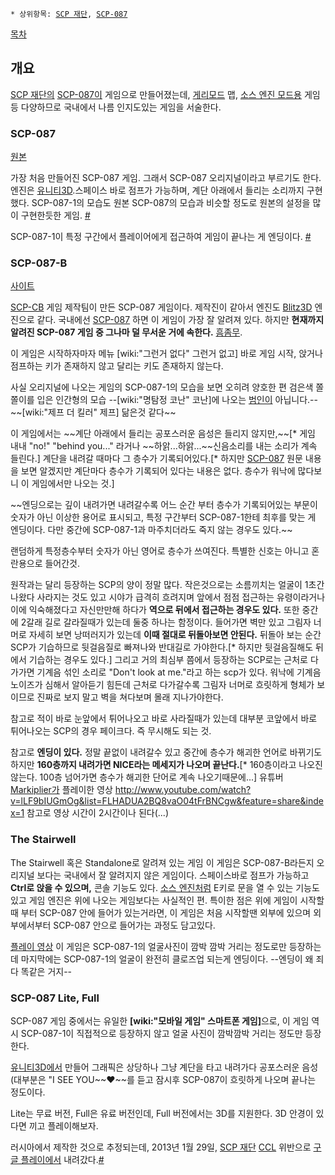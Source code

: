  * 상위항목: [[SCP 재단]], [[SCP-087]]

[[목차]]

== 개요 ==
[[SCP 재단]]의 [[SCP-087]]이 게임으로 만들어졌는데, [[게리모드]] 맵, [[소스 엔진 모드]]용 게임 등 다양하므로 국내에서 나름 인지도있는 게임을 서술한다.

=== SCP-087 ===
[http://www.youtube.com/watch?v=uiHQN1q8ln4 원본]

가장 처음 만들어진 SCP-087 게임. 그래서 SCP-087 오리지널이라고 부르기도 한다. 엔진은 [[유니티3D]].스페이스 바로 점프가 가능하며, 계단 아래에서 들리는 소리까지 구현했다. SCP-087-1의 모습도 원본 SCP-087의 모습과 비슷할 정도로 원본의 설정을 많이 구현한듯한 게임. [http://file.instiz.net/data/file/20120813/7/b/5/7b53b6255d07a64f7a8b2905bb96a2e4 #]

SCP-087-1이 특정 구간에서 플레이어에게 접근하여 게임이 끝나는 게 엔딩이다. [http://youtu.be/EiqUO1pbhqA #]

=== SCP-087-B ===
[http://www.scpcbgame.com/scp-087-b.html 사이트]

[[SCP-CB]] 게임 제작팀이 만든 SCP-087 게임이다. 제작진이 같아서 엔진도 [[Blitz3D]] 엔진으로 같다. 국내에선 [[SCP-087]] 하면 이 게임이 가장 잘 알려져 있다. 하지만 '''현재까지 알려진 SCP-087 게임 중 그나마 덜 무서운 거에 속한다.''' [[흠좀무]].

이 게임은 시작하자마자 메뉴 [wiki:"그런거 없다" 그런거 없고] 바로 게임 시작, 앉거나 점프하는 키가 존재하지 않고 달리는 키도 존재하지 않는다.

사실 오리지널에 나오는 게임의 SCP-087-1의 모습을 보면 오히려 양호한 편 검은색 쫄쫄이를 입은 인간형의 모습 --[wiki:"명탐정 코난" 코난]에 나오는 [[범인]]이 아닙니다.-- ~~[wiki:"제프 더 킬러" 제프] 닮은것 같다~~

이 게임에서는 ~~계단 아래에서 들리는 공포스러운 음성은 들리지 않지만,~~[* 게임 내내 "no!" "behind you..." 라거나 ~~하앍...하앍...~~신음소리를 내는 소리가 계속 들린다.] 계단을 내려갈 때마다 그 층수가 기록되어있다.[* 하지만 [[SCP-087]] 원문 내용을 보면 알겠지만 계단마다 층수가 기록되어 있다는 내용은 없다. 층수가 워낙에 많다보니 이 게임에서만 나오는 것.]

~~엔딩으로는 깊이 내려가면 내려갈수록 어느 순간 부터 층수가 기록되어있는 부문이 숫자가 아닌 이상한 용어로 표시되고, 특정 구간부터 SCP-087-1한테 최후를 맞는 게 엔딩이다. 다만 중간에 SCP-087-1과 마주치더라도 죽지 않는 경우도 있다.~~

랜덤하게 특정층수부터 숫자가 아닌 영어로 층수가 쓰여진다. 특별한 신호는 아니고 혼란용으로 들어간것.

원작과는 달리 등장하는 SCP의 양이 정말 많다. 작은것으로는 소름끼치는 얼굴이 1초간 나왔다 사라지는 것도 있고 시야가 급격히 흐려지며 앞에서 점점 접근하는 유령이라거나 이에 익숙해졌다고 자신만만해 하다가 '''역으로 뒤에서 접근하는 경우도 있다.''' 또한 중간에 2갈래 길로 갈라질때가 있는데 둘중 하나는 함정이다. 들어가면 벽만 있고 그림자 너머로 자세히 보면 낭떠러지가 있는데 '''이때 절대로 뒤돌아보면 안된다.''' 뒤돌아 보는 순간 SCP가 기습하므로 뒷걸음질로 빠져나와 반대길로 가야한다.[* 하지만 뒷걸음질해도 뒤에서 기습하는 경우도 있다.] 그리고 거의 최심부 쯤에서 등장하는 SCP로는 근처로 다가가면 기계음 섞인 소리로 "Don't look at me."라고 하는 scp가 있다. 워낙에 기계음 노이즈가 심해서 알아듣기 힘든데 근처로 다가갈수록 그림자 너머로 흐릿하게 형체가 보이므로 진짜로 보지 말고 벽을 쳐다보며 몰래 지나가야한다.

참고로 적이 바로 눈앞에서 튀어나오고 바로 사라질때가 있는데 대부분 코앞에서 바로 튀어나오는 SCP의 경우 페이크다. 즉 무시해도 되는 것.

참고로 '''엔딩이 있다.''' 정말 끝없이 내려갈수 있고 중간에 층수가 해괴한 언어로 바뀌기도 하지만 '''160층까지 내려가면 NICE라는 메세지가 나오며 끝난다.'''[* 160층이라고 나오진 않는다. 100층 넘어가면 층수가 해괴한 단어로 계속 나오기때문에...] 유튜버 [[Markiplier]]가 플레이한 영상 http://www.youtube.com/watch?v=lLF9bIUGmOg&list=FLHADUA2BQ8vaO04tFrBNCgw&feature=share&index=1 참고로 영상 시간이 2시간이나 된다(...)
=== The Stairwell ===
The Stairwell 혹은 Standalone로 알려져 있는 게임 이 게임은 SCP-087-B라든지 오리지널 보다는 국내에서 잘 알려지지 않은 게임이다. 스페이스바로 점프가 가능하고 '''Ctrl로 앉을 수 있으며,''' 콘솔 기능도 있다. [[소스 엔진]]처럼 E키로 문을 열 수 있는 기능도 있고 게임 엔진은 위에 나오는 게임보다는 사실적인 편. 특이한 점은 위에 게임이 시작할때 부터 SCP-087 안에 들어가 있는거라면, 이 게임은 처음 시작할땐 외부에 있으며 외부에서부터 SCP-087 안으로 들어가는 과정도 담고있다.

[http://youtu.be/-FaYugVJ02c 플레이 영상] 이 게임은 SCP-087-1의 얼굴사진이 깜박 깜박 거리는 정도로만 등장하는데 마지막에는 SCP-087-1의 얼굴이 완전히 클로즈업 되는게 엔딩이다. --엔딩이 왜 죄다 똑같은 거지--

=== SCP-087 Lite, Full ===
SCP-087 게임 중에서는 유일한 '''[wiki:"모바일 게임" 스마트폰 게임]'''으로, 이 게임 역시 SCP-087-1이 직접적으로 등장하지 않고 얼굴 사진이 깜박깜박 거리는 정도만 등장한다.

[[유니티3D]]에서 만들어 그래픽은 상당하나 그냥 계단을 타고 내려가다 공포스러운 음성(대부분은 "I SEE YOU~~♥~~를 듣고 잠시후 SCP-087이 흐릿하게 나오며 끝나는 정도이다.

Lite는 무료 버전, Full은 유료 버전인데, Full 버전에서는 3D를 지원한다. 3D 안경이 있다면 끼고 플레이해보자.

러시아에서 제작한 것으로 추정되는데, 2013년 1월 29일, [[SCP 재단]] [[CCL]] 위반으로 [[구글 플레이]]에서 내려갔다.[http://05command.wikidot.com/forum/t-563937/regarding-improperly-or-non-attributed-merchandise#post-1692223 #]
